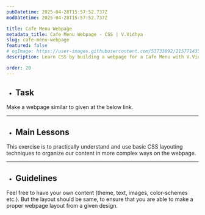 ```yaml
---
pubDatetime: 2025-04-28T15:57:52.737Z
modDatetime: 2025-04-28T15:57:52.737Z

title: Cafe Menu Webpage
metadata_title: Cafe Menu Webpage - CSS | V.Vidhya
slug: cafe-menu-webpage
featured: false
# ogImage: https://user-images.githubusercontent.com/53733092/215771435-25408246-2309-4f8b-a781-1f3d93bdf0ec.png
description: Learn CSS by building a webpage for a Cafe Menu with V.Vidhya.

order: 20
---
```



- ## Task

Make a webpage similar to given at the below link. 

<LinkMd href="https://virtualvidhya.github.io/Projects-CSS/CafeMenu/" title="WebPage Preview" />

---

- ## Main Lessons

This exercise is to practically understand and use basic CSS layouting techniques to organize our content in more complex ways on the webpage.

---

- ## Guidelines

Feel free to have your own content (theme, text, images, color-schemes etc.). But the layout should be same, to ensure that you are able to make a proper webpage layout from a given design.